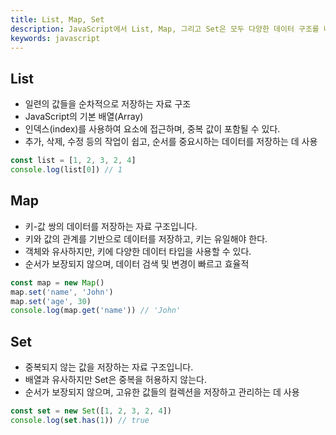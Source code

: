 ```yaml
---
title: List, Map, Set
description: JavaScript에서 List, Map, 그리고 Set은 모두 다양한 데이터 구조를 나타내는 컬렉션이다. 각각의 특징과 용도는 다음과 같다.
keywords: javascript
---
```


## List

- 일련의 값들을 순차적으로 저장하는 자료 구조
- JavaScript의 기본 배열(Array)
- 인덱스(index)를 사용하여 요소에 접근하며, 중복 값이 포함될 수 있다.
- 추가, 삭제, 수정 등의 작업이 쉽고, 순서를 중요시하는 데이터를 저장하는 데 사용

```js
const list = [1, 2, 3, 2, 4]
console.log(list[0]) // 1
```

## Map

- 키-값 쌍의 데이터를 저장하는 자료 구조입니다.
- 키와 값의 관계를 기반으로 데이터를 저장하고, 키는 유일해야 한다.
- 객체와 유사하지만, 키에 다양한 데이터 타입을 사용할 수 있다.
- 순서가 보장되지 않으며, 데이터 검색 및 변경이 빠르고 효율적

```js
const map = new Map()
map.set('name', 'John')
map.set('age', 30)
console.log(map.get('name')) // 'John'
```

## Set

- 중복되지 않는 값을 저장하는 자료 구조입니다.
- 배열과 유사하지만 Set은 중복을 허용하지 않는다.
- 순서가 보장되지 않으며, 고유한 값들의 컬렉션을 저장하고 관리하는 데 사용

```js
const set = new Set([1, 2, 3, 2, 4])
console.log(set.has(1)) // true
```

